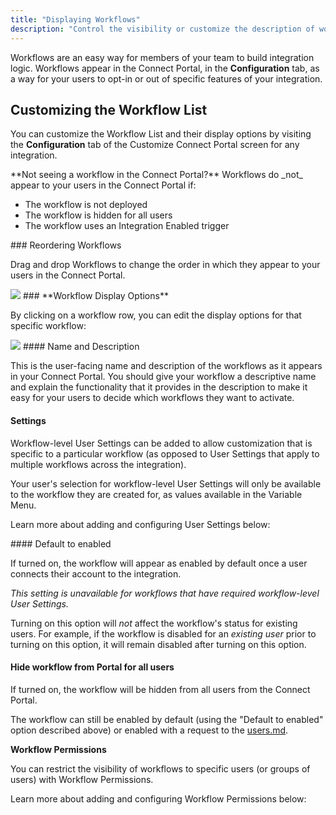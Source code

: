 ```yaml
---
title: "Displaying Workflows"
description: "Control the visibility or customize the description of workflows that appear in the Connect Portal."
---
```


Workflows are an easy way for members of your team to build integration logic. Workflows appear in the Connect Portal, in the **Configuration** tab, as a way for your users to opt-in or out of specific features of your integration.

## Customizing the Workflow List

You can customize the Workflow List and their display options by visiting the **Configuration** tab of the Customize Connect Portal screen for any integration.


<Info>
**Not seeing a workflow in the Connect Portal?** Workflows do _not_ appear to your users in the Connect Portal if:


* The workflow is not deployed
* The workflow is hidden for all users
* The workflow uses an Integration Enabled trigger

</Info>
### Reordering Workflows

Drag and drop Workflows to change the order in which they appear to your users in the Connect Portal.
<Frame>
  <img src="/.gitbook/assets/Kapture 2022-12-05 at 23.28.10.gif"/>
</Frame>
### **Workflow Display Options**

By clicking on a workflow row, you can edit the display options for that specific workflow:

<Frame>
  <img src="/.gitbook/assets/image (9).png"/>
</Frame>
#### Name and Description

This is the user-facing name and description of the workflows as it appears in your Connect Portal. You should give your workflow a descriptive name and explain the functionality that it provides in the description to make it easy for your users to decide which workflows they want to activate.

#### Settings

Workflow-level User Settings can be added to allow customization that is specific to a particular workflow (as opposed to User Settings that apply to multiple workflows across the integration).

Your user's selection for workflow-level User Settings will only be available to the workflow they are created for, as values available in the Variable Menu.

Learn more about adding and configuring User Settings below:

<CardGroup>
  <Card
    title="User Settings"
    icon="arrow"
    href="/connect-portal/workflow-user-settings"
    horizontal
/>
</CardGroup>
#### Default to enabled

If turned on, the workflow will appear as enabled by default once a user connects their account to the integration.

_This setting is unavailable for workflows that have required workflow-level User Settings._

Turning on this option will _not_ affect the workflow's status for existing users. For example, if the workflow is disabled for an _existing user_ prior to turning on this option, it will remain disabled after turning on this option.

#### Hide workflow from Portal for all users

If turned on, the workflow will be hidden from all users from the Connect Portal.

The workflow can still be enabled by default (using the "Default to enabled" option described above) or enabled with a request to the [users.md](../api/users.md "mention").

**Workflow Permissions**

You can restrict the visibility of workflows to specific users (or groups of users) with Workflow Permissions.&#x20;

Learn more about adding and configuring Workflow Permissions below:

<CardGroup>
  <Card
    title="Displaying Workflows"
    icon="arrow"
    href="/connect-portal/displaying-workflows
    "
    horizontal
/>
</CardGroup>
